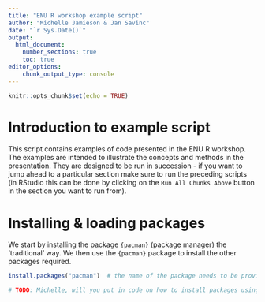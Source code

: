 ```yaml
---
title: "ENU R workshop example script"
author: "Michelle Jamieson & Jan Savinc"
date: "`r Sys.Date()`"
output: 
  html_document:
    number_sections: true
    toc: true
editor_options:
	chunk_output_type: console
---
```


```r
knitr::opts_chunk$set(echo = TRUE)
```

# Introduction to example script

This script contains examples of code presented in the ENU R workshop. The examples are intended to illustrate the concepts and methods in the presentation. They are designed to be run in succession - if you want to jump ahead to a particular section make sure to run the preceding scripts (in RStudio this can be done by clicking on the `Run All Chunks Above` button in the section you want to run from).


# Installing & loading packages

We start by installing the package `{pacman}` (package manager) the 'traditional' way. We then use the `{pacman}` package to install the other packages required.

```r
install.packages("pacman")  # the name of the package needs to be provided in quotes

# TODO: Michelle, will you put in code on how to install packages using pacman?
```


